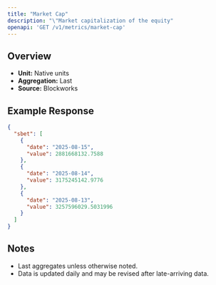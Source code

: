 ```yaml
---
title: "Market Cap"
description: "\"Market capitalization of the equity"
openapi: 'GET /v1/metrics/market-cap'
---
```


## Overview

- **Unit:** Native units
- **Aggregation:** Last
- **Source:** Blockworks

## Example Response

```json
{
  "sbet": [
    {
      "date": "2025-08-15",
      "value": 2881668132.7588
    },
    {
      "date": "2025-08-14",
      "value": 3175245142.9776
    },
    {
      "date": "2025-08-13",
      "value": 3257596029.5031996
    }
  ]
}
```

## Notes
- Last aggregates unless otherwise noted.
- Data is updated daily and may be revised after late-arriving data.
